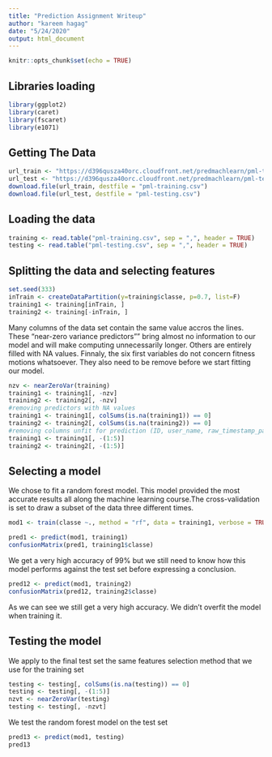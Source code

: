 ```yaml
---
title: "Prediction Assignment Writeup"
author: "kareem hagag"
date: "5/24/2020"
output: html_document
---
```


```r
knitr::opts_chunk$set(echo = TRUE)
```

## Libraries loading
```r
library(ggplot2)
library(caret)
library(fscaret)
library(e1071)
```

## Getting The Data
```r
url_train <- "https://d396qusza40orc.cloudfront.net/predmachlearn/pml-training.csv"
url_test <- "https://d396qusza40orc.cloudfront.net/predmachlearn/pml-testing.csv"
download.file(url_train, destfile = "pml-training.csv")
download.file(url_test, destfile = "pml-testing.csv")
```

## Loading the data
```r
training <- read.table("pml-training.csv", sep = ",", header = TRUE)
testing <- read.table("pml-testing.csv", sep = ",", header = TRUE)
```

## Splitting the data and selecting features
```r
set.seed(333)
inTrain <- createDataPartition(y=training$classe, p=0.7, list=F)
training1 <- training[inTrain, ]
training2 <- training[-inTrain, ]
```
Many columns of the data set contain the same value accros the lines. These “near-zero variance predictors”" bring almost no information to our model and will make computing unnecessarily longer. Others are entirely filled with NA values. Finnaly, the six first variables do not concern fitness motions whatsoever. They also need to be remove before we start fitting our model.

```r
nzv <- nearZeroVar(training)
training1 <- training1[, -nzv]
training2 <- training2[, -nzv]
#removing predictors with NA values
training1 <- training1[, colSums(is.na(training1)) == 0]
training2 <- training2[, colSums(is.na(training2)) == 0]
#removing columns unfit for prediction (ID, user_name, raw_timestamp_part_1 etc ...)
training1 <- training1[, -(1:5)]
training2 <- training2[, -(1:5)]
```
## Selecting a model
We chose to fit a random forest model. This model provided the most accurate results all along the machine learning course.The cross-validation is set to draw a subset of the data three different times.

```r
mod1 <- train(classe ~., method = "rf", data = training1, verbose = TRUE, trControl = trainControl(method="cv"), number = 3)
```
```r
pred1 <- predict(mod1, training1)
confusionMatrix(pred1, training1$classe)
```

We get a very high accuracy of 99% but we still need to know how this model performs against the test set before expressing a conclusion.

```r
pred12 <- predict(mod1, training2)
confusionMatrix(pred12, training2$classe)
```

As we can see we still get a very high accuracy. We didn’t overfit the model when training it.

## Testing the model
We apply to the final test set the same features selection method that we use for the training set

```r
testing <- testing[, colSums(is.na(testing)) == 0]
testing <- testing[, -(1:5)]
nzvt <- nearZeroVar(testing)
testing <- testing[, -nzvt]
```
We test the random forest model on the test set

```r
pred13 <- predict(mod1, testing)
pred13
```

